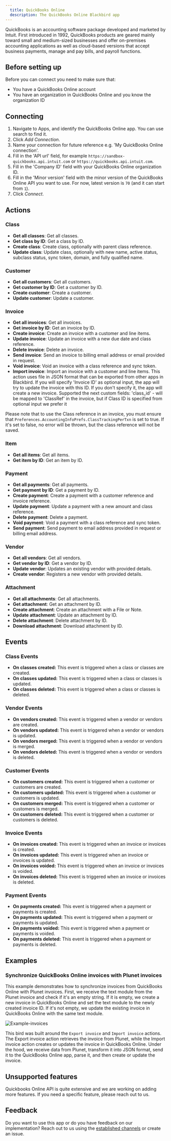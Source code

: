 ```yaml
---
  title: QuickBooks Online
  description: The QuickBooks Online Blackbird app
---
```


<LinkCard title="View on Github" target="_blank" href="https://github.com/bb-io/QuickBooks-Online" icon="github" />

QuickBooks is an accounting software package developed and marketed by Intuit. First introduced in 1992, QuickBooks products are geared mainly toward small and medium-sized businesses and offer on-premises accounting applications as well as cloud-based versions that accept business payments, manage and pay bills, and payroll functions.

## Before setting up 

Before you can connect you need to make sure that:

- You have a QuickBooks Online account
- You have an organization in QuickBooks Online and you know the organization ID

## Connecting

1. Navigate to Apps, and identify the QuickBooks Online app. You can use search to find it.
2. Click _Add Connection_.
3. Name your connection for future reference e.g. 'My QuickBooks Online connection'.
4. Fill in the 'API url' field, for example `https://sandbox-quickbooks.api.intuit.com` or `https://quickbooks.api.intuit.com`.
5. Fill in the 'Company ID' field with your QuickBooks Online organization ID.
6. Fill in the 'Minor version' field with the minor version of the QuickBooks Online API you want to use. For now, latest version is `70` (and it can start from `1`).
7. Click _Connect_.

## Actions

### Class

- **Get all classes**: Get all classes.
- **Get class by ID**: Get a class by ID.
- **Create class**: Create class, optionally with parent class reference.
- **Update class**: Update class, optionally with new name, active status, subclass status, sync token, domain, and fully qualified name.

### Customer

- **Get all customers**: Get all customers.
- **Get customer by ID**: Get a customer by ID.
- **Create customer**: Create a customer.
- **Update customer**: Update a customer.

### Invoice

- **Get all invoices**: Get all invoices.
- **Get invoice by ID**: Get an invoice by ID.
- **Create invoice**: Create an invoice with a customer and line items.
- **Update invoice**: Update an invoice with a new due date and class reference.
- **Delete invoice**: Delete an invoice.
- **Send invoice**: Send an invoice to billing email address or email provided in request.
- **Void invoice**: Void an invoice with a class reference and sync token.
- **Import invoice**: Import an invoice with a customer and line items. This action uses file in JSON format that can be exported from other apps in Blackbird. If you will specify 'Invoice ID' as optional input, the app will try to update the invoice with this ID. If you don't specify it, the app will create a new invoice. Supported the next custom fields: 'class_id' - will be mapped to 'ClassRef' in the invoice, but if Class ID is specified from optional input we prefer it

Please note that to use the Class reference in an invoice, you must ensure that `Preferences.AccountingInfoPrefs.ClassTrackingPerTxn` is set to true. If it's set to false, no error will be thrown, but the class reference will not be saved.

### Item

- **Get all items**: Get all items.
- **Get item by ID**: Get an item by ID.

### Payment

- **Get all payments**: Get all payments.
- **Get payment by ID**: Get a payment by ID.
- **Create payment**: Create a payment with a customer reference and invoice reference.
- **Update payment**: Update a payment with a new amount and class reference.
- **Delete payment**: Delete a payment.
- **Void payment**: Void a payment with a class reference and sync token.
- **Send payment**: Send payment to email address provided in request or billing email address.

### Vendor

- **Get all vendors**: Get all vendors.
- **Get vendor by ID**: Get a vendor by ID.
- **Update vendor**: Updates an existing vendor with provided details.
- **Create vendor**: Registers a new vendor with provided details.

### Attachment

- **Get all attachments**: Get all attachments.
- **Get attachment**: Get an attachment by ID.
- **Create attachment**: Create an attachment with a File or Note.
- **Update attachment**: Update an attachment by ID.
- **Delete attachment**: Delete attachment by ID.
- **Download attachment**: Download attachment by ID.

## Events

### Class Events

- **On classes created:** This event is triggered when a class or classes are created.
- **On classes updated:** This event is triggered when a class or classes is updated.
- **On classes deleted:** This event is triggered when a class or classes is deleted.

### Vendor Events

- **On vendors created:** This event is triggered when a vendor or vendors are created.
- **On vendors updated:** This event is triggered when a vendor or vendors is updated.
- **On vendors merged:** This event is triggered when a vendor or vendors is merged.
- **On vendors deleted:** This event is triggered when a vendor or vendors is deleted.

### Customer Events

- **On customers created:** This event is triggered when a customer or customers are created.
- **On customers updated:** This event is triggered when a customer or customers is updated.
- **On customers merged:** This event is triggered when a customer or customers is merged.
- **On customers deleted:** This event is triggered when a customer or customers is deleted.

### Invoice Events

- **On invoices created:** This event is triggered when an invoice or invoices is created.
- **On invoices updated:** This event is triggered when an invoice or invoices is updated.
- **On invoices voided:** This event is triggered when an invoice or invoices is voided.
- **On invoices deleted:** This event is triggered when an invoice or invoices is deleted.

### Payment Events

- **On payments created:** This event is triggered when a payment or payments is created.
- **On payments updated:** This event is triggered when a payment or payments is updated.
- **On payments voided:** This event is triggered when a payment or payments is voided.
- **On payments deleted:** This event is triggered when a payment or payments is deleted.

## Examples

### Synchronize QuickBooks Online invoices with Plunet invoices

This example demonstrates how to synchronize invoices from QuickBooks Online with Plunet invoices. First, we receive the text module from the Plunet invoice and check if it's an empty string. If it is empty, we create a new invoice in QuickBooks Online and set the text module to the newly created invoice ID. If it's not empty, we update the existing invoice in QuickBooks Online with the same text module.

![Example-invoices](https://raw.githubusercontent.com/bb-io/QuickBooks-Online/main/image/README/Example-invoices.png)

This bird was built around the `Export invoice` and `Import invoice` actions. The Export invoice action retrieves the invoice from Plunet, while the Import invoice action creates or updates the invoice in QuickBooks Online. Under the hood, we receive data from Plunet, transform it into JSON format, send it to the QuickBooks Online app, parse it, and then create or update the invoice.

## Unsupported features

Quickbooks Online API is quite extensive and we are working on adding more features. If you need a specific feature, please reach out to us.

## Feedback

Do you want to use this app or do you have feedback on our implementation? Reach out to us using the [established channels](https://www.blackbird.io/) or create an issue.

